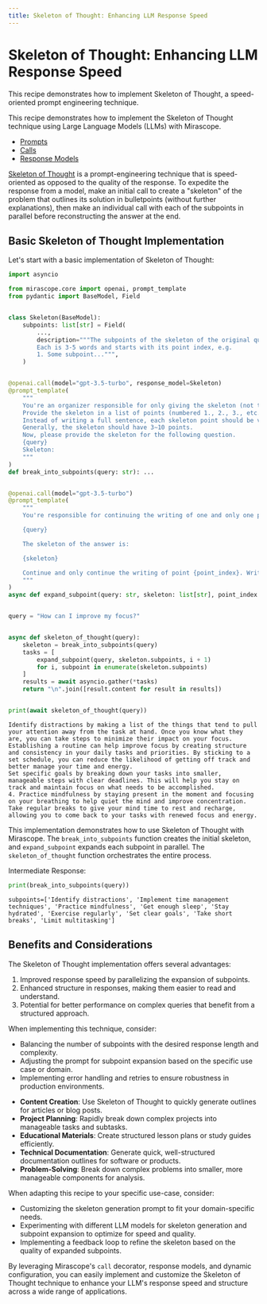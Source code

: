 ```yaml
---
title: Skeleton of Thought: Enhancing LLM Response Speed
---
```


# Skeleton of Thought: Enhancing LLM Response Speed

This recipe demonstrates how to implement Skeleton of Thought, a speed-oriented prompt engineering technique.

This recipe demonstrates how to implement the Skeleton of Thought technique using Large Language Models (LLMs) with Mirascope.

<Info title="Mirascope Concepts Used" collapsible={true} defaultCollapsed={true}>
<ul>
<li><a href="../../../../learn/prompts/">Prompts</a></li>
<li><a href="../../../../learn/calls/">Calls</a></li>
<li><a href="../../../../learn/response_models/">Response Models</a></li>
</ul>
</Info>

<Note title="Background">
<p><a href="https://arxiv.org/pdf/2307.15337">Skeleton of Thought</a> is a prompt-engineering technique that is speed-oriented as opposed to the quality of the response. To expedite the response from a model, make an initial call to create a "skeleton" of the problem that outlines its solution in bulletpoints (without further explanations), then make an individual call with each of the subpoints in parallel before reconstructing the answer at the end.</p>
</Note>

## Basic Skeleton of Thought Implementation

Let's start with a basic implementation of Skeleton of Thought:




```python
import asyncio

from mirascope.core import openai, prompt_template
from pydantic import BaseModel, Field


class Skeleton(BaseModel):
    subpoints: list[str] = Field(
        ...,
        description="""The subpoints of the skeleton of the original query.
        Each is 3-5 words and starts with its point index, e.g. 
        1. Some subpoint...""",
    )


@openai.call(model="gpt-3.5-turbo", response_model=Skeleton)
@prompt_template(
    """
    You're an organizer responsible for only giving the skeleton (not the full content) for answering the question.
    Provide the skeleton in a list of points (numbered 1., 2., 3., etc.) to answer the question. 
    Instead of writing a full sentence, each skeleton point should be very short with only 3∼5 words.
    Generally, the skeleton should have 3∼10 points.
    Now, please provide the skeleton for the following question.
    {query}
    Skeleton:
    """
)
def break_into_subpoints(query: str): ...


@openai.call(model="gpt-3.5-turbo")
@prompt_template(
    """
    You're responsible for continuing the writing of one and only one point in the overall answer to the following question:

    {query}

    The skeleton of the answer is:

    {skeleton}

    Continue and only continue the writing of point {point_index}. Write it very shortly in 1-2 sentences and do not continue with other points!
    """
)
async def expand_subpoint(query: str, skeleton: list[str], point_index: int): ...


query = "How can I improve my focus?"


async def skeleton_of_thought(query):
    skeleton = break_into_subpoints(query)
    tasks = [
        expand_subpoint(query, skeleton.subpoints, i + 1)
        for i, subpoint in enumerate(skeleton.subpoints)
    ]
    results = await asyncio.gather(*tasks)
    return "\n".join([result.content for result in results])


print(await skeleton_of_thought(query))
```

    Identify distractions by making a list of the things that tend to pull your attention away from the task at hand. Once you know what they are, you can take steps to minimize their impact on your focus.
    Establishing a routine can help improve focus by creating structure and consistency in your daily tasks and priorities. By sticking to a set schedule, you can reduce the likelihood of getting off track and better manage your time and energy.
    Set specific goals by breaking down your tasks into smaller, manageable steps with clear deadlines. This will help you stay on track and maintain focus on what needs to be accomplished.
    4. Practice mindfulness by staying present in the moment and focusing on your breathing to help quiet the mind and improve concentration.
    Take regular breaks to give your mind time to rest and recharge, allowing you to come back to your tasks with renewed focus and energy.


This implementation demonstrates how to use Skeleton of Thought with Mirascope. The `break_into_subpoints` function creates the initial skeleton, and `expand_subpoint` expands each subpoint in parallel. The `skeleton_of_thought` function orchestrates the entire process.

Intermediate Response:



```python
print(break_into_subpoints(query))
```

    subpoints=['Identify distractions', 'Implement time management techniques', 'Practice mindfulness', 'Get enough sleep', 'Stay hydrated', 'Exercise regularly', 'Set clear goals', 'Take short breaks', 'Limit multitasking']


## Benefits and Considerations

The Skeleton of Thought implementation offers several advantages:

1. Improved response speed by parallelizing the expansion of subpoints.
2. Enhanced structure in responses, making them easier to read and understand.
3. Potential for better performance on complex queries that benefit from a structured approach.

When implementing this technique, consider:

- Balancing the number of subpoints with the desired response length and complexity.
- Adjusting the prompt for subpoint expansion based on the specific use case or domain.
- Implementing error handling and retries to ensure robustness in production environments.

<Info title="Additional Real-World Applications">
<ul>
<li><b>Content Creation</b>: Use Skeleton of Thought to quickly generate outlines for articles or blog posts.</li>
<li><b>Project Planning</b>: Rapidly break down complex projects into manageable tasks and subtasks.</li>
<li><b>Educational Materials</b>: Create structured lesson plans or study guides efficiently.</li>
<li><b>Technical Documentation</b>: Generate quick, well-structured documentation outlines for software or products.</li>
<li><b>Problem-Solving</b>: Break down complex problems into smaller, more manageable components for analysis.</li>
</ul>
</Info>

When adapting this recipe to your specific use-case, consider:

- Customizing the skeleton generation prompt to fit your domain-specific needs.
- Experimenting with different LLM models for skeleton generation and subpoint expansion to optimize for speed and quality.
- Implementing a feedback loop to refine the skeleton based on the quality of expanded subpoints.

By leveraging Mirascope's `call` decorator, response models, and dynamic configuration, you can easily implement and customize the Skeleton of Thought technique to enhance your LLM's response speed and structure across a wide range of applications.

